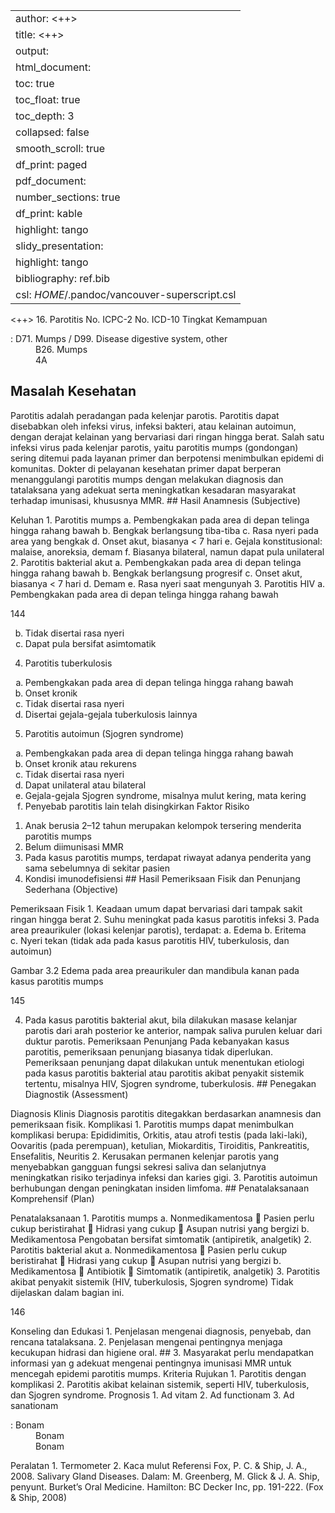 
---
author: <++>
title: <++>
output:
  html_document:
    toc: true
    toc_float: true
    toc_depth: 3
    collapsed: false
    smooth_scroll: true
    df_print: paged
  pdf_document:
    number_sections: true
    df_print: kable
    highlight: tango
  slidy_presentation:
    highlight: tango
bibliography: ref.bib
csl: $HOME$/.pandoc/vancouver-superscript.csl
---

<++>
16. Parotitis
No. ICPC-2
No. ICD-10
Tingkat Kemampuan

: D71. Mumps / D99. Disease digestive system, other
: B26. Mumps
: 4A

## Masalah Kesehatan

Parotitis adalah peradangan pada kelenjar parotis. Parotitis dapat disebabkan
oleh infeksi virus, infeksi bakteri, atau kelainan autoimun, dengan derajat
kelainan yang bervariasi dari ringan hingga berat. Salah satu infeksi virus pada
kelenjar parotis, yaitu parotitis mumps (gondongan) sering ditemui pada
layanan primer dan berpotensi menimbulkan epidemi di komunitas. Dokter di
pelayanan kesehatan primer dapat berperan menanggulangi parotitis mumps
dengan melakukan diagnosis dan tatalaksana yang adekuat serta
meningkatkan kesadaran masyarakat terhadap imunisasi, khususnya MMR.
## Hasil Anamnesis (Subjective)

Keluhan
1. Parotitis mumps
a. Pembengkakan pada area di depan telinga hingga rahang bawah
b. Bengkak berlangsung tiba-tiba
c. Rasa nyeri pada area yang bengkak
d. Onset akut, biasanya < 7 hari
e. Gejala konstitusional: malaise, anoreksia, demam
f. Biasanya bilateral, namun dapat pula unilateral
2. Parotitis bakterial akut
a. Pembengkakan pada area di depan telinga hingga rahang bawah
b. Bengkak berlangsung progresif
c. Onset akut, biasanya < 7 hari
d. Demam
e. Rasa nyeri saat mengunyah
3. Parotitis HIV
a. Pembengkakan pada area di depan telinga hingga rahang bawah

144

b. Tidak disertai rasa nyeri
c. Dapat pula bersifat asimtomatik
4. Parotitis tuberkulosis
a. Pembengkakan pada area di depan telinga hingga rahang bawah
b. Onset kronik
c. Tidak disertai rasa nyeri
d. Disertai gejala-gejala tuberkulosis lainnya
5. Parotitis autoimun (Sjogren syndrome)
a. Pembengkakan pada area di depan telinga hingga rahang bawah
b. Onset kronik atau rekurens
c. Tidak disertai rasa nyeri
d. Dapat unilateral atau bilateral
e. Gejala-gejala Sjogren syndrome, misalnya mulut kering, mata kering
f. Penyebab parotitis lain telah disingkirkan
Faktor Risiko
1. Anak berusia 2–12 tahun merupakan kelompok tersering menderita
parotitis mumps
2. Belum diimunisasi MMR
3. Pada kasus parotitis mumps, terdapat riwayat adanya penderita yang
sama sebelumnya di sekitar pasien
4. Kondisi imunodefisiensi
## Hasil Pemeriksaan Fisik dan Penunjang Sederhana (Objective)

Pemeriksaan Fisik
1. Keadaan umum dapat bervariasi dari tampak sakit ringan hingga berat
2. Suhu meningkat pada kasus parotitis infeksi
3. Pada area preaurikuler (lokasi kelenjar parotis), terdapat:
a. Edema
b. Eritema
c. Nyeri tekan (tidak ada pada kasus parotitis HIV, tuberkulosis, dan
autoimun)

Gambar 3.2 Edema pada area preaurikuler dan mandibula kanan pada
kasus parotitis mumps

145

4. Pada kasus parotitis bakterial akut, bila dilakukan masase kelanjar parotis
dari arah posterior ke anterior, nampak saliva purulen keluar dari duktur
parotis.
Pemeriksaan Penunjang
Pada kebanyakan kasus parotitis, pemeriksaan penunjang biasanya tidak
diperlukan. Pemeriksaan penunjang dapat dilakukan untuk menentukan
etiologi pada kasus parotitis bakterial atau parotitis akibat penyakit sistemik
tertentu, misalnya HIV, Sjogren syndrome, tuberkulosis.
## Penegakan Diagnostik (Assessment)

Diagnosis Klinis
Diagnosis parotitis ditegakkan berdasarkan anamnesis dan pemeriksaan fisik.
Komplikasi
1. Parotitis mumps dapat menimbulkan komplikasi berupa: Epididimitis,
Orkitis, atau atrofi testis (pada laki-laki), Oovaritis (pada perempuan),
ketulian, Miokarditis, Tiroiditis, Pankreatitis, Ensefalitis, Neuritis
2. Kerusakan permanen kelenjar parotis yang menyebabkan gangguan
fungsi sekresi saliva dan selanjutnya meningkatkan risiko terjadinya infeksi
dan karies gigi.
3. Parotitis autoimun berhubungan dengan peningkatan insiden limfoma.
## Penatalaksanaan Komprehensif (Plan)

Penatalaksanaan
1. Parotitis mumps
a. Nonmedikamentosa
 Pasien perlu cukup beristirahat
 Hidrasi yang cukup
 Asupan nutrisi yang bergizi
b. Medikamentosa
Pengobatan bersifat simtomatik (antipiretik, analgetik)
2. Parotitis bakterial akut
a. Nonmedikamentosa
 Pasien perlu cukup beristirahat
 Hidrasi yang cukup
 Asupan nutrisi yang bergizi
b. Medikamentosa
 Antibiotik
 Simtomatik (antipiretik, analgetik)
3. Parotitis akibat penyakit sistemik (HIV, tuberkulosis, Sjogren syndrome)
Tidak dijelaskan dalam bagian ini.

146

Konseling dan Edukasi
1. Penjelasan mengenai diagnosis, penyebab, dan rencana tatalaksana.
2. Penjelasan mengenai pentingnya menjaga kecukupan hidrasi dan higiene
oral.
## 3. Masyarakat perlu mendapatkan informasi yan
g adekuat mengenai
pentingnya imunisasi MMR untuk mencegah epidemi parotitis mumps.
Kriteria Rujukan
1. Parotitis dengan komplikasi
2. Parotitis akibat kelainan sistemik, seperti HIV, tuberkulosis, dan Sjogren
syndrome.
Prognosis
1. Ad vitam
2. Ad functionam
3. Ad sanationam

: Bonam
: Bonam
: Bonam

Peralatan
1. Termometer
2. Kaca mulut
Referensi
Fox, P. C. & Ship, J. A., 2008. Salivary Gland Diseases. Dalam: M. Greenberg,
M. Glick & J. A. Ship, penyunt. Burket's Oral Medicine. Hamilton: BC Decker
Inc, pp. 191-222. (Fox & Ship, 2008)
